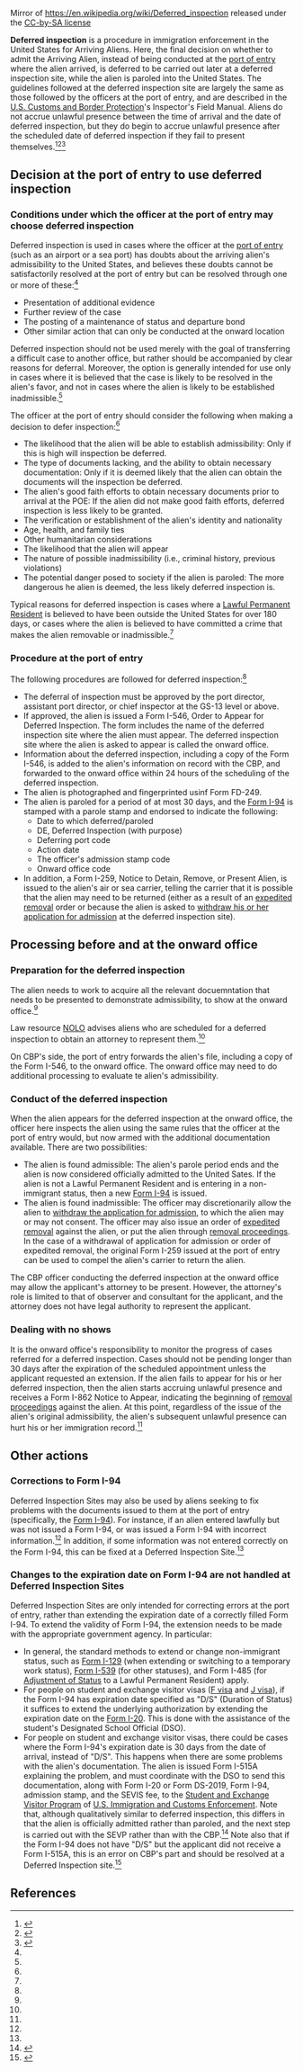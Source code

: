 Mirror of https://en.wikipedia.org/wiki/Deferred_inspection released under the [https://creativecommons.org/licenses/by-sa/4.0/ CC-by-SA license]

'''Deferred inspection''' is a procedure in immigration enforcement in the United States for Arriving Aliens. Here, the final decision on whether to admit the Arriving Alien, instead of being conducted at the [[port of entry]] where the alien arrived, is deferred to be carried out later at a deferred inspection site, while the alien is paroled into the United States. The guidelines followed at the deferred inspection site are largely the same as those followed by the officers at the port of entry, and are described in the [[U.S. Customs and Border Protection]]'s Inspector's Field Manual. Aliens do not accrue unlawful presence between the time of arrival and the date of deferred inspection, but they do begin to accrue unlawful presence after the scheduled date of deferred inspection if they fail to present themselves.<ref name=ifm>{{cite web|url = http://foiarr.cbp.gov/streamingWord.asp?j=237|title = Inspector's Field Manual, Chapter 17. Inadmissible Aliens|accessdate = February 16, 2016}}</ref><ref name=nolo>{{cite web|url = http://www.nolo.com/legal-encyclopedia/returning-green-card-holders-how-handle-deferred-inspection-appointment.html|title = Returning Green Card Holders: How to Handle a Deferred Inspection Appointment. If your green card doesn't work to get you back into the U.S. after foreign travel, you may need to attend a Deferred Inspection appointment.|last = Jackson|first = Sara|publisher = [[NOLO]]|accessdate = February 18, 2016}}</ref><ref name=cbp>{{cite web|url = http://www.cbp.gov/contact/deferred-inspection/overview-deferred-inspection|title = Deferred Inspection|publisher = [[U.S. Customs and Border Protection]]|accessdate = February 18, 2016}}</ref>

== Decision at the port of entry to use deferred inspection ==

=== Conditions under which the officer at the port of entry may choose deferred inspection ===

Deferred inspection is used in cases where the officer at the [[port of entry]] (such as an airport or a sea port) has doubts about the arriving alien's admissibility to the United States, and believes these doubts cannot be satisfactorily resolved at the port of entry but can be resolved through one or more of these:<ref name=ifm/>

* Presentation of additional evidence
* Further review of the case
* The posting of a maintenance of status and departure bond
* Other similar action that can only be conducted at the onward location

Deferred inspection should not be used merely with the goal of transferring a difficult case to another office, but rather should be accompanied by clear reasons for deferral. Moreover, the option is generally intended for use only in cases where it is believed that the case is likely to be resolved in the alien's favor, and not in cases where the alien is likely to be established inadmissible.<ref name=ifm/>

The officer at the port of entry should consider the following when making a decision to defer inspection:<ref name=ifm/>

* The likelihood that the alien will be able to establish admissibility: Only if this is high will inspection be deferred.
* The type of documents lacking, and the ability to obtain necessary documentation: Only if it is deemed likely that the alien can obtain the documents will the inspection be deferred.
* The alien's good faith efforts to obtain necessary documents prior to arrival at the POE: If the alien did not make good faith efforts, deferred inspection is less likely to be granted.
* The verification or establishment of the alien's identity and nationality
* Age, health, and family ties
* Other humanitarian considerations
* The likelihood that the alien will appear
* The nature of possible inadmissibility (i.e., criminal history, previous violations)
* The potential danger posed to society if the alien is paroled: The more dangerous he alien is deemed, the less likely deferred inspection is.

Typical reasons for deferred inspection is cases where a [[Lawful Permanent Resident]] is believed to have been outside the United States for over 180 days, or cases where the alien is believed to have committed a crime that makes the alien removable or inadmissible.<ref name=nolo/>

=== Procedure at the port of entry ===

The following procedures are followed for deferred inspection:<ref name=ifm/>

* The deferral of inspection must be approved by the port director, assistant port director, or chief inspector at the GS-13 level or above.
* If approved, the alien is issued a Form I-546, Order to Appear for Deferred Inspection. The form includes the name of the deferred inspection site where the alien must appear. The deferred inspection site where the alien is asked to appear is called the onward office.
* Information about the deferred inspection, including a copy of the Form I-546, is added to the alien's information on record with the CBP, and forwarded to the onward office within 24 hours of the scheduling of the deferred inspection.
* The alien is photographed and fingerprinted usinf Form FD-249.
* The alien is paroled for a period of at most 30 days, and the [[Form I-94]] is stamped with a parole stamp and endorsed to indicate the following:
** Date to which deferred/paroled
** DE, Deferred Inspection (with purpose)
** Deferring port code
** Action date
** The officer's admission stamp code
** Onward office code
* In addition, a Form I-259, Notice to Detain, Remove, or Present Alien, is issued to the alien's air or sea carrier, telling the carrier that it is possible that the alien may need to be returned (either as a result of an [[expedited removal]] order or because the alien is asked to [[withdrawal of application for admission|withdraw his or her application for admission]] at the deferred inspection site).

== Processing before and at the onward office ==

=== Preparation for the deferred inspection ===

The alien needs to work to acquire all the relevant docuemntation that needs to be presented to demonstrate admissibility, to show at the onward office.<ref name=ifm/>

Law resource [[NOLO]] advises aliens who are scheduled for a deferred inspection to obtain an attorney to represent them.<ref name=nolo/>

On CBP's side, the port of entry forwards the alien's file, including a copy of the Form I-546, to the onward office. The onward office may need to do additional processing to evaluate te alien's admissibility.

=== Conduct of the deferred inspection ===

When the alien appears for the deferred inspection at the onward office, the officer here inspects the alien using the same rules that the officer at the port of entry would, but now armed with the additional documentation available. There are two possibilities:

* The alien is found admissible: The alien's parole period ends and the alien is now considered officially admitted to the United Sates. If the alien is not a Lawful Permanent Resident and is entering in a non-immigrant status, then a new [[Form I-94]] is issued.
* The alien is found inadmissible: The officer may discretionarily allow the alien to [[withdrawal of application for admission|withdraw the application for admission]], to which the alien may or may not consent. The officer may also issue an order of [[expedited removal]] against the alien, or put the alien through [[removal proceedings]]. In the case of a withdrawal of application for admission or order of expedited removal, the original Form I-259 issued at the port of entry can be used to compel the alien's carrier to return the alien.

The CBP officer conducting the deferred inspection at the onward office may allow the applicant's attorney to be present. However, the attorney's role is limited to that of observer and consultant for the applicant, and the attorney does not have legal authority to represent the applicant.

=== Dealing with no shows ===

It is the onward office's responsibility to monitor the progress of cases referred for a deferred inspection. Cases should not be pending longer than 30 days after the expiration of the scheduled appointment unless the applicant requested an extension. If the alien fails to appear for his or her deferred inspection, then the alien starts accruing unlawful presence and receives a Form I-862 Notice to Appear, indicating the beginning of [[removal proceedings]] against the alien. At this point, regardless of the issue of the alien's original admissibility, the alien's subsequent unlawful presence can hurt his or her immigration record.<ref name=ifm/>

== Other actions ==

=== Corrections to Form I-94 ===

Deferred Inspection Sites may also be used by aliens seeking to fix problems with the documents issued to them at the port of entry (specifically, the [[Form I-94]]). For instance, if an alien entered lawfully but was not issued a Form I-94, or was issued a Form I-94 with incorrect information.<ref name=cbp/> In addition, if some information was not entered correctly on the Form I-94, this can be fixed at a Deferred Inspection Site.<ref name=nafsa/>

=== Changes to the expiration date on Form I-94 are not handled at Deferred Inspection Sites ===

Deferred Inspection Sites are only intended for correcting errors at the port of entry, rather than extending the expiration date of a correctly filled Form I-94. To extend the validity of Form I-94, the extension needs to be made with the appropriate government agency. In particular:

* In general, the standard methods to extend or change non-immigrant status, such as [[Form I-129]] (when extending or switching to a temporary work status), [[Form I-539]] (for other statuses), and Form I-485 (for [[Adjustment of Status]] to a Lawful Permanent Resident) apply.
* For people on student and exchange visitor visas ([[F visa]] and [[J visa]]), if the Form I-94 has expiration date specified as "D/S" (Duration of Status) it suffices to extend the underlying authorization by extending the expiration date on the [[I-20 (form)|Form I-20]]. This is done with the assistance of the student's Designated School Official (DSO).
* For people on student and exchange visitor visas, there could be cases where the Form I-94's expiration date is 30 days from the date of arrival, instead of "D/S". This happens when there are some problems with the alien's documentation. The alien is issued Form I-515A explaining the problem, and must coordinate with the DSO to send this documentation, along with Form I-20 or Form DS-2019, Form I-94, admission stamp, and the SEVIS fee, to the [[Student and Exchange Visitor Program]] of [[U.S. Immigration and Customs Enforcement]]. Note that, although qualitatively similar to deferred inspection, this differs in that the alien is officially admitted rather than paroled, and the next step is carried out with the SEVP rather than with the CBP.<ref>{{cite web|url = https://studyinthestates.dhs.gov/what-is-a-form-i-515a|title = What is a Form I-515A?|publisher = [[U.S. Department of Homeland Security]]|accessdate = February 18, 2016}}</ref> Note also that if the Form I-94 does not have "D/S" but the applicant did not receive a Form I-515A, this is an error on CBP's part and should be resolved at a Deferred Inspection site.<ref name=nafsa>{{Cite web|url = http://www.nafsa.org/uploadedFiles/Chez_NAFSA/Find_Resources/Supporting_International_Students_And_Scholars/Committee_Updates/ISSRP/cbp_cal_51214.pdf|title = Questions and Discussion Topics. U.S. Customs and Border Protection -- NAFSA Liaison Call|date = May 21, 2014|accessdate = February 18, 2016}}</ref>

== References ==

{{reflist}}